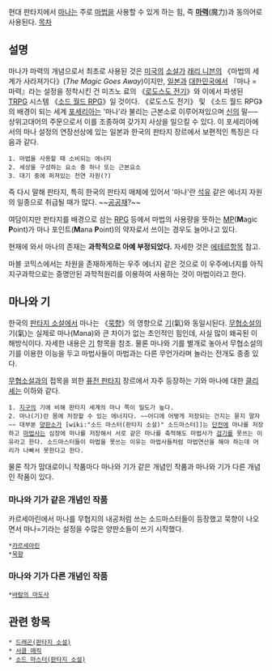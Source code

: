 현대 판타지에서 [[마나]]는 주로 [[마법]]을 사용할 수 있게 하는 힘, 즉 '''[[마력]]'''(魔力)과 동의어로 사용된다.
[[목차]]
== 설명 ==
마나가 마력의 개념으로서 최초로 사용된 것은 [[미국]]의 [[소설가]] [[래리 니븐]]의 《마법의 세계가 사라져가다》(''The Magic Goes Away'')이지만, [[일본]]과 [[대한민국]]에서 『마나 = 마력』라는 설정을 정착시킨 건 미즈노 료의 《[[로도스도 전기]]》와 이에서 파생된 [[TRPG]] 시스템 《[[소드 월드 RPG]]》일 것이다. 《로도스도 전기》 및 《소드 월드 RPG》의 배경이 되는 세계 [[포세리아]]는 '마나'라 불리는 근본소로 이루어져있으며 [[신]]의 말──상위고대어의 주문으로서 이를 조종하여 갖가지 사상을 일으킬 수 있다. 이 포세리아에서의 마나 설정의 연장선상에 있는 일본과 한국의 판타지 장르에서 보편적인 특징은 다음과 같다.

 1. 마법을 사용할 때 소비되는 에너지
 2. 세상을 구성하는 요소 중 하나 또는 근본요소
 3. 대기 중에 퍼져있는 천연 자원(?)

즉 다시 말해 판타지, 특히 한국의 판타지 매체에 있어서 '마나'란 [[석유]] 같은 에너지 자원의 일종으로 취급될 때가 많다. ~~[[공공재]]?~~

여담이지만 판타지를 배경으로 삼는 [[RPG]] 등에서 마법의 사용량을 뜻하는 [[MP]]('''M'''agic '''P'''oint)가 마나 포인트('''M'''ana '''P'''oint)의 약자로서 쓰이는 경우도 늘어나고 있다.

현재에 와서 마나의 존재는 '''과학적으로 아예 부정되었다.''' 자세한 것은 [[에테르]]항목 참고.

마블 코믹스에서는 차원을 존재하게하는 우주 에너지 같은 것으로 이 우주에너지를 아직 지구과학으로는 증명안된 과학적원리를 이용하여 사용하는 것이 마법이라고 한다.
== 마나와 기 ==
한국의 [[판타지 소설]]에서 마나는 《[[묵향]]》의 영향으로 [[기]](氣)와 동일시된다. [[무협소설]]의 기(氣)는 실제로 마나(Mana)와 큰 차이가 없는 초인적인 힘인데, 사실 많이 왜곡된 이해방식이다. 자세한 내용은 [[기]] 항목을 참조. 물론 마나와 기를 별개로 놓아서 무협소설의 기를 이용한 이능을 두고 마법사들이 마법과는 다른 무언가라며 놀라는 전개도 종종 있다.

[[무협소설]]과의 접목을 꾀한 [[퓨전 판타지]] 장르에서 자주 등장하는 기와 마나에 대한 [[클리셰]]는 이하와 같다.

 1. [[지구]]의 기에 비해 판타지 세계의 마나 쪽이 밀도가 높다.
 2. 마나(기)란 몸에 저장할 수 있는 에너지다. ~~어디에 어떻게 저장되는 건지는 묻지 말자~~ 대부분 [[양판소]]가 [wiki:"소드 마스터(판타지 소설)" 소드마스터]]는 [[단전]]에 마나를 저장하고 [[마법사]]는 심장에 마나를 저장해서 서로 같은 마나를 축적해도 마법사가 [[검기]]를 못쓰는 이유라고 한다. 소드마스터들이 마법을 못쓰는 이유는 마법사들처럼 마법연산을 해야 하는데 머리가 나빠서 못한다고 한다.

물론 작가 맘대로이니 작품마다 마나와 기가 같은 개념인 작품과 마나와 기가 다른 개념인 작품이 있다.
=== 마나와 기가 같은 개념인 작품 ===
카르세아린에서 마나를 무협지의 내공처럼 쓰는 소드마스터들이 등장했고 묵향이 나오면서 마나=기라는 설정을 수많은 양판소들이 쓰기 시작했다.
 *[[카르세아린]]
 *[[묵향]]
=== 마나와 기가 다른 개념인 작품 ===
 *[[바람의 마도사]]
== 관련 항목 ==
 * [[드래곤(판타지 소설)]]
 * [[서클 매직]]
 * [[소드 마스터(판타지 소설)]]
